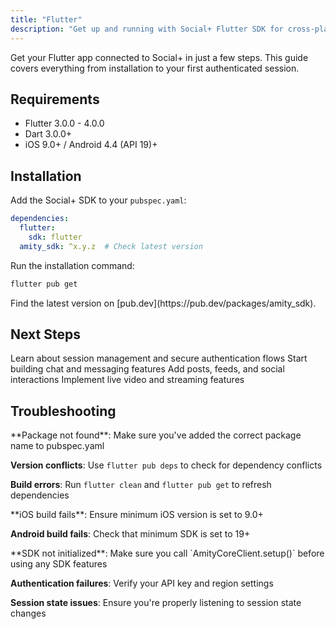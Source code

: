 ```yaml
---
title: "Flutter"
description: "Get up and running with Social+ Flutter SDK for cross-platform applications in minutes."
---
```


Get your Flutter app connected to Social+ in just a few steps. This guide covers everything from installation to your first authenticated session.

## Requirements

- Flutter 3.0.0 - 4.0.0
- Dart 3.0.0+
- iOS 9.0+ / Android 4.4 (API 19)+

## Installation

Add the Social+ SDK to your `pubspec.yaml`:

```yaml
dependencies:
  flutter:
    sdk: flutter
  amity_sdk: ^x.y.z  # Check latest version
```

Run the installation command:

```bash
flutter pub get
```

<Info>
Find the latest version on [pub.dev](https://pub.dev/packages/amity_sdk).
</Info>

## Next Steps

<CardGroup cols={2}>
<Card title="Authentication Guide" icon="shield-check" href="/social-plus-sdk/getting-started/authentication">
Learn about session management and secure authentication flows
</Card>

<Card title="Chat Features" icon="message" href="/social-plus-sdk/chat/overview">
Start building chat and messaging features
</Card>

<Card title="Social Features" icon="users" href="/social-plus-sdk/social/overview">
Add posts, feeds, and social interactions
</Card>

<Card title="Video Streaming" icon="video" href="/social-plus-sdk/video/overview">
Implement live video and streaming features
</Card>
</CardGroup>

## Troubleshooting

<AccordionGroup>
<Accordion title="Installation Issues" icon="wrench">
**Package not found**: Make sure you've added the correct package name to pubspec.yaml

**Version conflicts**: Use `flutter pub deps` to check for dependency conflicts

**Build errors**: Run `flutter clean` and `flutter pub get` to refresh dependencies
</Accordion>

<Accordion title="Platform Issues" icon="mobile">
**iOS build fails**: Ensure minimum iOS version is set to 9.0+

**Android build fails**: Check that minimum SDK is set to 19+

</Accordion>

<Accordion title="Runtime Issues" icon="bug">
**SDK not initialized**: Make sure you call `AmityCoreClient.setup()` before using any SDK features

**Authentication failures**: Verify your API key and region settings

**Session state issues**: Ensure you're properly listening to session state changes
</Accordion>
</AccordionGroup>
